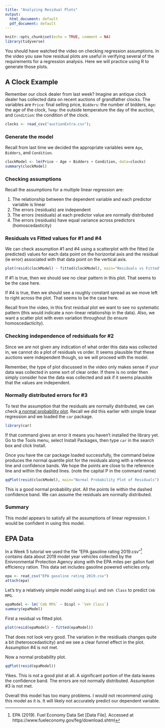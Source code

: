 ```yaml
---
title: "Analyzing Residual Plots"
output:
  html_document: default
  pdf_document: default
---
```


```r
knitr::opts_chunk$set(echo = TRUE, comment = NA)
library(tidyverse)
```

You should have watched the video on checking regression assumptions. In the video you saw how residual plots are useful in verifying several of the requirements for a regression analysis. Here we will practice using R to generate those plots.

## A Clock Example
Remember our clock dealer from last week? Imagine an antique clock dealer has collected data on recent auctions of grandfather clocks. The variables are `Price`: final selling price, `Bidders`: the number of bidders, `Age`: the age of the clock, `Temp`: the outside temperature the day of the auction, and `Condition`: the condition of the clock.

```r
clocks <- read_csv("auctionExtra.csv");
```

### Generate the model
Recall from last time we decided the appropriate variables were `Age`, `Bidders`, and `Condition`.

```r
clockModel <- lm(Price ~ Age + Bidders + Condition, data=clocks)
summary(clockModel)
```


### Checking assumptions
Recall the assumptions for a multiple linear regression are:

1. The relationship between the dependent variable and each predictor variable is linear
2. The errors (residuals) are independent
3. The errors (residuals) at each predictor value are normally distributed
4. The errors (residuals) have equal variance across predictors (homoscedasticity)

### Residuals vs Fitted values for #1 and #4
We can check assumption #1 and #4 using a scatterplot with the fitted (ie predicted) values for each data point on the horizontal axis and the residual (ie error) associated with that data point on the vertical axis.

```r
plot(resid(clockModel) ~ fitted(clockModel), main="Residuals vs Fitted")
```

If #1 is true, then we should see no clear pattern in this plot.  That seems to be the case here.

If #4 is true, then we should see a roughly constant spread as we move left to right across the plot. That seems to be the case here.

Recall from the video, in this first residual plot we want to see no systematic pattern (this would indicate a non-linear relationship in the data). Also, we want a scatter plot with even variation throughout (to ensure homoscedacticity).



### Checking independence of redsiduals for #2
Since we are not given any indication of what order this data was collected in, we cannot do a plot of residuals vs order. It seems plausible that these auctions were independent though, so we will proceed with the model.

Remember, the type of plot discussed in the video only makes sense if your data was collected in some sort of clear order.  If there is no order then simply consider how the data was collected and ask if it seems plausible that the values are independent.


### Normally distributed errors for #3
To test the assumption that the residuals are normally distributed, we can check [a normal probability plot](https://newonlinecourses.science.psu.edu/stat501/node/281/). Recall we did this earlier with simple linear regression and we loaded the `car` package. 

```r
library(car)
```

If that command gives an error it means you haven't installed the library yet. Go to the Tools menu, select Install Packages, then type `car` in the search box and click Install.

Once you have the car package loaded successfully, the command below produces the normal quantile plot for the residuals along with a reference line and confidence bands.  We hope the points are close to the reference line and within the dashed lines. (note the capital P in the command name)
```r
qqPlot(resid(clockModel), main="Normal Probability Plot of Residuals")
```

This is a good normal probability plot. All the points lie within the dashed confidence band. We can assume the residuals are  normally distributed.

### Summary
This model appears to satisfy all the assumptions of linear regression. I would be confident in using this model.



## EPA Data
In a Week 5 tutorial we used the file "EPA gasoline rating 2019.csv"^[EPA (2019). Fuel Economy Data Set [Data File]. Accessed at https://www.fueleconomy.gov/feg/download.shtml] contains data about 2019 model year vehicles collected by the Enivronmental Protection Agency along with the EPA miles per gallon fuel efficiency ration. This data set includes gasoline powered vehicles only.

```r
epa <- read_csv("EPA gasoline rating 2019.csv")
attach(epa)
```

Let's try a relatively simple model using `Displ` and `Veh Class` to predict `Cmb MPG`.

```r
epaModel <- lm(`Cmb MPG` ~ Displ + `Veh Class`)
summary(epaModel)
```

First a residual vs fitted plot.
```r
plot(resid(epaModel) ~ fitted(epaModel))
```

That does not look very good. The variation in the residiuals changes quite a bit (heteroscedasticity) and we see a clear funnel effect in the plot. Assumption #4 is not met.

Now a normal probability plot.
```r
qqPlot(resid(epaModel))
```

Yikes. This is not a good plot at all. A significant portion of the data leaves the confidence band. The errors are not normally distributed. Assumption #3 is not met.

Overall this model has too many problems. I would not recommend using this model as it is. It will likely not accurately predict our dependent variable.

